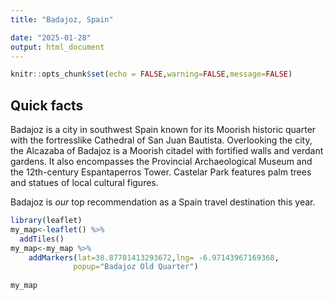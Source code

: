 ```yaml
---
title: "Badajoz, Spain"

date: "2025-01-28"
output: html_document
---
```


```r
knitr::opts_chunk$set(echo = FALSE,warning=FALSE,message=FALSE)
```


## Quick facts

Badajoz is a city in southwest Spain known for its Moorish historic quarter with the fortresslike Cathedral of San Juan Bautista. Overlooking the city, the Alcazaba of Badajoz is a Moorish citadel with fortified walls and verdant gardens. It also encompasses the Provincial Archaeological Museum and the 12th-century Espantaperros Tower. Castelar Park features palm trees and statues of local cultural figures.  

Badajoz is *our* top recommendation as a Spain travel destination this year.

```r
library(leaflet)
my_map<-leaflet() %>%
  addTiles()
my_map<-my_map %>%
    addMarkers(lat=38.87701413293672,lng= -6.97143967169368,
              popup="Badajoz Old Quarter")
 
my_map
```

